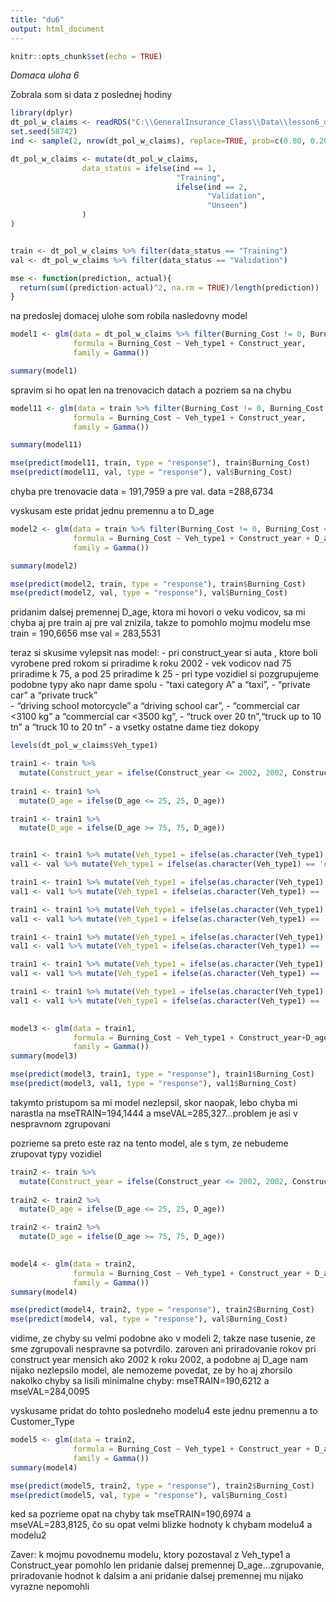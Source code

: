 ```yaml
---
title: "du6"
output: html_document
---
```


```r
knitr::opts_chunk$set(echo = TRUE)
```

_Domaca uloha 6_

Zobrala som si data z poslednej hodiny


```r
library(dplyr)
dt_pol_w_claims <- readRDS("C:\\GeneralInsurance_Class\\Data\\lesson6_dt_pol_w_claims.rds")
set.seed(58742) 
ind <- sample(2, nrow(dt_pol_w_claims), replace=TRUE, prob=c(0.80, 0.20)) 

dt_pol_w_claims <- mutate(dt_pol_w_claims,
                data_status = ifelse(ind == 1, 
                                     "Training",
                                     ifelse(ind == 2, 
                                            "Validation", 
                                            "Unseen")
                )
)


train <- dt_pol_w_claims %>% filter(data_status == "Training")
val <- dt_pol_w_claims %>% filter(data_status == "Validation")

mse <- function(prediction, actual){
  return(sum((prediction-actual)^2, na.rm = TRUE)/length(prediction))
}
```

na predoslej domacej ulohe som robila nasledovny model

```r
model1 <- glm(data = dt_pol_w_claims %>% filter(Burning_Cost != 0, Burning_Cost < 100),
              formula = Burning_Cost ~ Veh_type1 + Construct_year,
              family = Gamma())

summary(model1)
```

spravim si ho opat len na trenovacich datach a pozriem sa na chybu 

```r
model11 <- glm(data = train %>% filter(Burning_Cost != 0, Burning_Cost < 100),
              formula = Burning_Cost ~ Veh_type1 + Construct_year,
              family = Gamma())

summary(model11)

mse(predict(model11, train, type = "response"), train$Burning_Cost) 
mse(predict(model11, val, type = "response"), val$Burning_Cost) 

```
chyba pre trenovacie data = 191,7959 a pre val. data =288,6734


vyskusam este pridat jednu premennu a to D_age

```r
model2 <- glm(data = train %>% filter(Burning_Cost != 0, Burning_Cost < 100),
              formula = Burning_Cost ~ Veh_type1 + Construct_year + D_age,
              family = Gamma())

summary(model2)

mse(predict(model2, train, type = "response"), train$Burning_Cost) 
mse(predict(model2, val, type = "response"), val$Burning_Cost) 


```


pridanim dalsej premennej D_age, ktora mi hovori o veku vodicov, sa mi chyba aj pre train aj pre val znizila, takze to pomohlo mojmu modelu
mse train = 190,6656
mse val = 283,5531


teraz si skusime vylepsit nas model:
- pri construct_year si auta , ktore boli vyrobene pred rokom si priradime k roku 2002
- vek vodicov nad 75 priradime k 75, a pod 25 priradime k 25
- pri type vozidiel si pozgrupujeme podobne typy ako napr dame spolu 
    - "taxi category A" a "taxi", 
    - "private car" a "private truck"  
    - "driving school motorcycle" a "driving school car", 
    - "commercial car <3100 kg" a  "commercial car <3500 kg", 
    - "truck over 20 tn","truck up to 10 tn" a "truck 10 to 20 tn"
    - a vsetky ostatne dame tiez dokopy

```r
levels(dt_pol_w_claims$Veh_type1)

```

```r
train1 <- train %>% 
  mutate(Construct_year = ifelse(Construct_year <= 2002, 2002, Construct_year))
   
train1 <- train1 %>% 
  mutate(D_age = ifelse(D_age <= 25, 25, D_age))

train1 <- train1 %>% 
  mutate(D_age = ifelse(D_age >= 75, 75, D_age))


train1 <- train1 %>% mutate(Veh_type1 = ifelse(as.character(Veh_type1) == 'commercial car <3100 kg' | as.character(Veh_type1) == 'commercial car <3500 kg', 'commercial car', as.character(Veh_type1)))
val1 <- val %>% mutate(Veh_type1 = ifelse(as.character(Veh_type1) == 'commercial car <3100 kg' | as.character(Veh_type1) == 'commercial car <3500 kg', 'commercial car', as.character(Veh_type1)))

train1 <- train1 %>% mutate(Veh_type1 = ifelse(as.character(Veh_type1) == 'driving school motorcycle' | as.character(Veh_type1) == 'driving school car', 'driving school', as.character(Veh_type1)))
val1 <- val1 %>% mutate(Veh_type1 = ifelse(as.character(Veh_type1) == 'driving school motorcycle' | as.character(Veh_type1) == 'driving school car', 'driving school', as.character(Veh_type1)))

train1 <- train1 %>% mutate(Veh_type1 = ifelse(as.character(Veh_type1) == 'private car' | as.character(Veh_type1) == 'private truck', 'private', as.character(Veh_type1)))
val1 <- val1 %>% mutate(Veh_type1 = ifelse(as.character(Veh_type1) == 'private car' | as.character(Veh_type1) == 'private truck', 'private', as.character(Veh_type1)))

train1 <- train1 %>% mutate(Veh_type1 = ifelse(as.character(Veh_type1) == 'taxi category A' | as.character(Veh_type1) == 'taxi', 'taxi', as.character(Veh_type1)))
val1 <- val1 %>% mutate(Veh_type1 = ifelse(as.character(Veh_type1) == 'taxi category A' | as.character(Veh_type1) == 'taxi', 'taxi', as.character(Veh_type1)))

train1 <- train1 %>% mutate(Veh_type1 = ifelse(as.character(Veh_type1) == 'truck over 20 tn' | as.character(Veh_type1) == 'truck up to 10 tn' | as.character(Veh_type1) == 'truck 10 to 20 tn', 'truck', as.character(Veh_type1)))
val1 <- val1 %>% mutate(Veh_type1 = ifelse(as.character(Veh_type1) == 'truck over 20 tn' | as.character(Veh_type1) == 'truck up to 10 tn' | as.character(Veh_type1) == 'truck 10 to 20 tn', 'truck', as.character(Veh_type1)))

train1 <- train1 %>% mutate(Veh_type1 = ifelse(as.character(Veh_type1) == 'agriculture tractor' | as.character(Veh_type1) == 'motorcycle'  | as.character(Veh_type1) == 'tow-car'  | as.character(Veh_type1) == 'articulated vehicle'  | as.character(Veh_type1) == 'other', 'other', as.character(Veh_type1)))
val1 <- val1 %>% mutate(Veh_type1 = ifelse(as.character(Veh_type1) == 'agriculture tractor' | as.character(Veh_type1) == 'motorcycle'  | as.character(Veh_type1) == 'tow-car'  | as.character(Veh_type1) == 'articulated vehicle'  | as.character(Veh_type1) == 'other', 'other', as.character(Veh_type1)))

      
model3 <- glm(data = train1,
              formula = Burning_Cost ~ Veh_type1 + Construct_year+D_age,
              family = Gamma())
summary(model3)

mse(predict(model3, train1, type = "response"), train1$Burning_Cost) 
mse(predict(model3, val1, type = "response"), val1$Burning_Cost) 


```
takymto pristupom sa mi model nezlepsil, skor naopak, lebo chyba mi narastla na mseTRAIN=194,1444 a mseVAL=285,327...problem je asi v nespravnom zgrupovani

pozrieme sa preto este raz na tento model, ale s tym, ze nebudeme zrupovat typy vozidiel
```r
train2 <- train %>% 
  mutate(Construct_year = ifelse(Construct_year <= 2002, 2002, Construct_year))
   
train2 <- train2 %>% 
  mutate(D_age = ifelse(D_age <= 25, 25, D_age))

train2 <- train2 %>% 
  mutate(D_age = ifelse(D_age >= 75, 75, D_age))

      
model4 <- glm(data = train2,
              formula = Burning_Cost ~ Veh_type1 + Construct_year + D_age,
              family = Gamma())
summary(model4)

mse(predict(model4, train2, type = "response"), train2$Burning_Cost) 
mse(predict(model4, val, type = "response"), val$Burning_Cost) 

```
vidime, ze chyby su velmi podobne ako v modeli 2, takze nase tusenie, ze sme zgrupovali nespravne sa potvrdilo. zaroven ani priradovanie rokov pri construct year mensich ako 2002 k roku 2002, a podobne aj D_age nam nijako nezlepsilo model, ale nemozeme povedat, ze by ho aj zhorsilo nakolko chyby sa lisili minimalne chyby: mseTRAIN=190,6212 a mseVAL=284,0095

vyskusame pridat do tohto posledneho modelu4 este jednu premennu a to Customer_Type
```r
model5 <- glm(data = train2,
              formula = Burning_Cost ~ Veh_type1 + Construct_year + D_age + Customer_Type,
              family = Gamma())
summary(model4)

mse(predict(model5, train2, type = "response"), train2$Burning_Cost) 
mse(predict(model5, val, type = "response"), val$Burning_Cost) 
```
ked sa pozrieme opat na chyby tak mseTRAIN=190,6974 a mseVAL=283,8125, čo su opat velmi blizke hodnoty k chybam modelu4 a modelu2



Zaver: k mojmu povodnemu modelu, ktory pozostaval z Veh_type1 a Construct_year pomohlo len pridanie  dalsej premennej D_age...zgrupovanie, priradovanie hodnot k dalsim a ani pridanie dalsej premennej mu nijako vyrazne nepomohli


